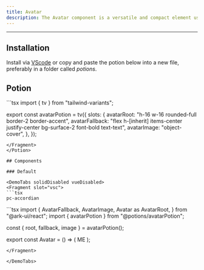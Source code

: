 ```yaml
---
title: Avatar
description: The Avatar component is a versatile and compact element used for representing users or entities via images or initials. It's commonly used in headers, user interfaces, or anywhere you need to display a user's picture or initials.
---
```


---


<div class="p-4 w-full flex justify-center items-center bg-surface-2 rounded-md">
    <div className="flex items-center not-prose w-full">
      <Avatar client:only="react"/>
    </div>
</div>

## Installation

Install via [VScode](/docs/getting-started/vsc) or copy and paste the potion below into a new file, preferably in a folder called *potions*.

## Potion 

<Potion>
<Fragment slot="contentSlot">
```tsx
import { tv } from "tailwind-variants";

export const avatarPotion = tv({
  slots: {
    avatarRoot: "h-16 w-16 rounded-full border-2 border-accent",
    avatarFallback:
      "flex h-[inherit] items-center justify-center bg-surface-2 font-bold text-text",
    avatarImage: "object-cover",
  },
});

```
</Fragment>
</Potion>

## Components 

### Default

<DemoTabs solidDisabled vueDisabled>
<Fragment slot="vsc">
```tsx
pc-accordian 
```
</Fragment>
<Fragment slot="react">
```tsx
import {
  AvatarFallback,
  AvatarImage,
  Avatar as AvatarRoot,
} from "@ark-ui/react";
import { avatarPotion } from "@potions/avatarPotion";

const { root, fallback, image } = avatarPotion();

export const Avatar = () => (
  <AvatarRoot className={root()}>
    <AvatarFallback className={fallback()}>ME</AvatarFallback>
    <AvatarImage
      className={image()}
      src="https://i.pravatar.cc/300"
      alt="avatar"
    />
  </AvatarRoot>
);

```
</Fragment>

</DemoTabs>



